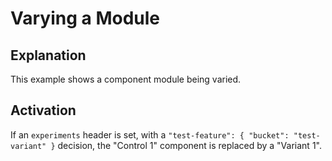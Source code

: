 # Varying a Module

## Explanation

This example shows a component module being varied.

## Activation

If an `experiments` header is set, with a `"test-feature": { "bucket": "test-variant" }`
decision, the "Control 1" component is replaced by a "Variant 1".
